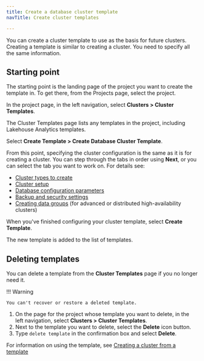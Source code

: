 ```yaml
---
title: Create a database cluster template
navTitle: Create cluster templates

---
```


You can create a cluster template to use as the basis for future clusters. Creating a template is similar to creating a cluster. You need to specify all the same information.

## Starting point

The starting point is the landing page of the project you want to create the template in. To get there, from the Projects page, select the project.

In the project page, in the left navigation, select **Clusters > Cluster Templates**.

The Cluster Templates page lists any templates in the project, including Lakehouse Analytics templates.

Select **Create Template > Create Database Cluster Template**.

From this point, specifying the cluster configuration is the same as it is for creating a cluster. You can step through the tabs in order using **Next**, or you can select the tab you want to work on. For details see:

-   [Cluster types to create](../create-clusters/cluster-info.mdx)
-   [Cluster setup](../create-clusters/cluster-settings.mdx)
-   [Database configuration parameters](../create-clusters/db-configuration.mdx)
-   [Backup and security settings](../create-clusters/additional-settings.mdx) 
-   [Creating data groups](../create-clusters/data-groups.mdx) (for advanced or distributed high-availability clusters)

When you've finished configuring your cluster template, select **Create Template**.

The new template is added to the list of templates.

## Deleting templates

You can delete a template from the **Cluster Templates** page if you no longer need it.

!!! Warning

    You can't recover or restore a deleted template.

1.  On the page for the project whose template you want to delete, in the left navigation, select **Clusters > Cluster Templates**.
2.  Next to the template you want to delete, select the **Delete** icon button.
3.  Type `delete template` in the confirmation box and select **Delete**.

For information on using the template, see [Creating a cluster from a template](../create-clusters/create-clusters-with-templates.mdx)
